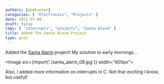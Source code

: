 ```yaml
---
authors: [gbmhunter]
categories: [ "Electronics", "Projects" ]
date: 2011-01-09
draft: false
tags: [ "interrupts", "projects", "Santa Alarm" ]
title: Added The Santa Alarm Project
type: post
---
```



Added the [Santa Alarm](/electronics/projects/santa-alarm) project! My solution to early mornings...

<Image src={import('./santa_alarm_09.jpg')} width="600px"></Image>

Also, I added more information on interrupts in C. Not that exciting I know, but useful!
